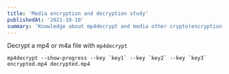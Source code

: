 ```yaml
---
title: 'Media encryption and decryption study'
publishedAt: '2021-10-10'
summary: 'Knowledge about mp4decrypt and media other crypto(encryption and decryption) tools as preparation for DRM study'
---
```



Decrypt a mp4 or m4a file with `mp4decrypt`


```
mp4decrypt --show-progress --key `key1` --key `key2` --key `key3` encrypted.mp4 decrypted.mp4
```